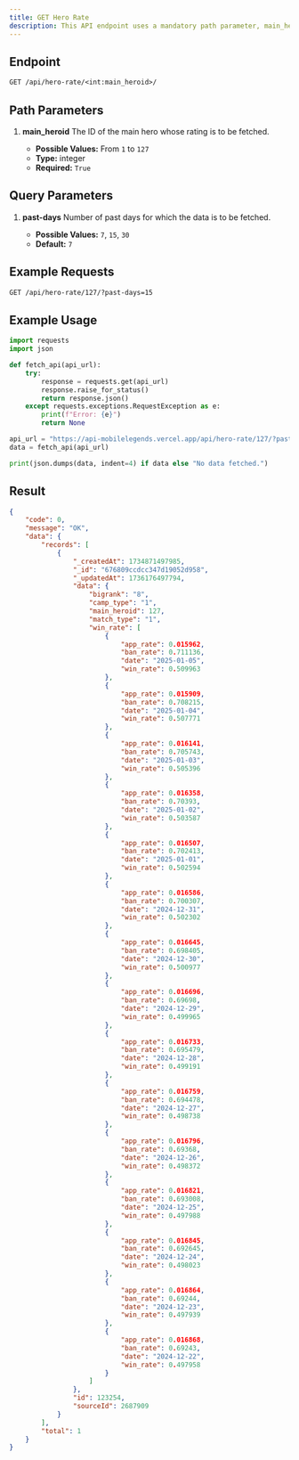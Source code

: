 ```yaml
---
title: GET Hero Rate
description: This API endpoint uses a mandatory path parameter, main_heroid (an integer from 1 to 127), to fetch the rating data for a specific hero. It also accepts an optional query parameter past-days (with possible values of 7, 15, or 30, defaulting to 7) to determine the time range for the data. The successful JSON response contains a success code and message, along with a data field. This data field has a records array, holding objects that contain the hero's daily win rate, ban rate, and appearance rate over the specified number of past days. The response provides a time series of performance metrics, enabling analysis of the selected hero's performance over time.
---
```


## Endpoint

```txt
GET /api/hero-rate/<int:main_heroid>/
```

## Path Parameters

1. **main_heroid**
   The ID of the main hero whose rating is to be fetched.

   - **Possible Values:** From `1` to `127`
   - **Type:** integer
   - **Required:** `True`

## Query Parameters

1. **past-days**
   Number of past days for which the data is to be fetched.

   - **Possible Values:** `7`, `15`, `30`
   - **Default:** `7`

## Example Requests

```txt
GET /api/hero-rate/127/?past-days=15
```

## Example Usage

```python {13} showLineNumbers
import requests
import json

def fetch_api(api_url):
    try:
        response = requests.get(api_url)
        response.raise_for_status()
        return response.json()
    except requests.exceptions.RequestException as e:
        print(f"Error: {e}")
        return None

api_url = "https://api-mobilelegends.vercel.app/api/hero-rate/127/?past-days=15"
data = fetch_api(api_url)

print(json.dumps(data, indent=4) if data else "No data fetched.")
```

## Result

```json {13} showLineNumbers
{
    "code": 0,
    "message": "OK",
    "data": {
        "records": [
            {
                "_createdAt": 1734871497985,
                "_id": "676809ccdcc347d19052d958",
                "_updatedAt": 1736176497794,
                "data": {
                    "bigrank": "8",
                    "camp_type": "1",
                    "main_heroid": 127,
                    "match_type": "1",
                    "win_rate": [
                        {
                            "app_rate": 0.015962,
                            "ban_rate": 0.711136,
                            "date": "2025-01-05",
                            "win_rate": 0.509963
                        },
                        {
                            "app_rate": 0.015909,
                            "ban_rate": 0.708215,
                            "date": "2025-01-04",
                            "win_rate": 0.507771
                        },
                        {
                            "app_rate": 0.016141,
                            "ban_rate": 0.705743,
                            "date": "2025-01-03",
                            "win_rate": 0.505396
                        },
                        {
                            "app_rate": 0.016358,
                            "ban_rate": 0.70393,
                            "date": "2025-01-02",
                            "win_rate": 0.503587
                        },
                        {
                            "app_rate": 0.016507,
                            "ban_rate": 0.702413,
                            "date": "2025-01-01",
                            "win_rate": 0.502594
                        },
                        {
                            "app_rate": 0.016586,
                            "ban_rate": 0.700307,
                            "date": "2024-12-31",
                            "win_rate": 0.502302
                        },
                        {
                            "app_rate": 0.016645,
                            "ban_rate": 0.698405,
                            "date": "2024-12-30",
                            "win_rate": 0.500977
                        },
                        {
                            "app_rate": 0.016696,
                            "ban_rate": 0.69698,
                            "date": "2024-12-29",
                            "win_rate": 0.499965
                        },
                        {
                            "app_rate": 0.016733,
                            "ban_rate": 0.695479,
                            "date": "2024-12-28",
                            "win_rate": 0.499191
                        },
                        {
                            "app_rate": 0.016759,
                            "ban_rate": 0.694478,
                            "date": "2024-12-27",
                            "win_rate": 0.498738
                        },
                        {
                            "app_rate": 0.016796,
                            "ban_rate": 0.69368,
                            "date": "2024-12-26",
                            "win_rate": 0.498372
                        },
                        {
                            "app_rate": 0.016821,
                            "ban_rate": 0.693008,
                            "date": "2024-12-25",
                            "win_rate": 0.497988
                        },
                        {
                            "app_rate": 0.016845,
                            "ban_rate": 0.692645,
                            "date": "2024-12-24",
                            "win_rate": 0.498023
                        },
                        {
                            "app_rate": 0.016864,
                            "ban_rate": 0.69244,
                            "date": "2024-12-23",
                            "win_rate": 0.497939
                        },
                        {
                            "app_rate": 0.016868,
                            "ban_rate": 0.69243,
                            "date": "2024-12-22",
                            "win_rate": 0.497958
                        }
                    ]
                },
                "id": 123254,
                "sourceId": 2687909
            }
        ],
        "total": 1
    }
}
```